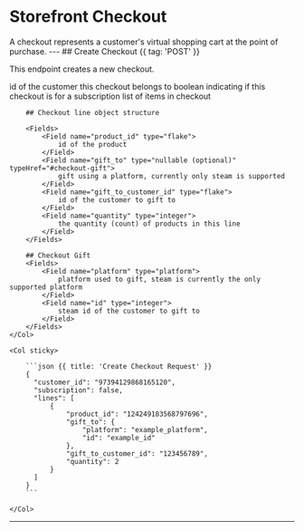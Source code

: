 # Storefront Checkout

<Row>
    <Col>
        A checkout represents a customer's virtual shopping cart at the point of purchase.
    </Col>
    <Col sticky>
        <Endpoints>
            <Endpoint method="POST" href="#create-checkout" url="/checkouts" />
        </Endpoints>
    </Col>
</Row>
---
## Create Checkout {{ tag: 'POST' }}

This endpoint creates a new checkout.

<Row>
    <Col>
        <Fields>
            <Field name="customer_id" type="flake">
                id of the customer this checkout belongs to
            </Field>
            <Field name="subscription" type="boolean">
                boolean indicating if this checkout is for a subscription
            </Field>
            <Field name="lines" type="[]CreateCheckoutRequestLine" typeHref="#checkout-line-object-structure">
                list of items in checkout
            </Field>
        </Fields>

        ## Checkout line object structure

        <Fields>
            <Field name="product_id" type="flake">
                id of the product
            </Field>
            <Field name="gift_to" type="nullable (optional)" typeHref="#checkout-gift">
                gift using a platform, currently only steam is supported
            </Field>
            <Field name="gift_to_customer_id" type="flake">
                id of the customer to gift to
            </Field>
            <Field name="quantity" type="integer">
                the quantity (count) of products in this line
            </Field>
        </Fields>

        ## Checkout Gift
        <Fields>
            <Field name="platform" type="platform">
                platform used to gift, steam is currently the only supported platform
            </Field>
            <Field name="id" type="integer">
                steam id of the customer to gift to
            </Field>
        </Fields>
    </Col>

    <Col sticky>

        ```json {{ title: 'Create Checkout Request' }}
        {
          "customer_id": "97394129868165120",
          "subscription": false,
          "lines": [
              {
                  "product_id": "124249183568797696",
                  "gift_to": {
                      "platform": "example_platform",
                      "id": "example_id"
                  },
                  "gift_to_customer_id": "123456789",
                  "quantity": 2
              }
          ]
        }
        ```

    </Col>
</Row>

---